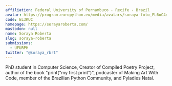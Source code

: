 ```yaml
---
affiliation: Federal University of Pernambuco - Recife - Brazil
avatar: https://program.europython.eu/media/avatars/soraya-foto_FL6oC44.jpeg
code: EL3KUC
homepage: https://sorayaroberta.com/
mastodon: null
name: Soraya Roberta
slug: soraya-roberta
submissions:
  - UFURPH
twitter: "@soraya_rbrt"
---
```


PhD student in Computer Science, Creator of Compiled Poetry Project, author of
the book "print("my first print")", podcaster of Making Art With Code, member of
the Brazilian Python Community, and Pyladies Natal.
